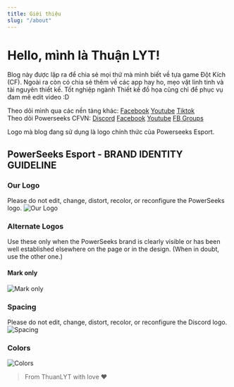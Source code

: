 ```yaml
---
title: Giới thiệu
slug: "/about"
---
```


# Hello, mình là Thuận LYT!

Blog này được lập ra để chia sẻ mọi thứ mà mình biết về tựa game Đột Kích (CF). Ngoài ra còn có chia sẻ thêm về các app hay ho, mẹo vặt linh tinh và tài nguyên thiết kế. Tốt nghiệp ngành Thiết kế đồ họa cũng chỉ để phục vụ đam mê edit video :D

Theo dõi mình qua các nền tảng khác: [Facebook](https://fb.com/thuanlyt) [Youtube](https://youtube.com/@thuanlyt) [Tiktok](https://tiktok.com/@thuanlyt)<br />
Theo dõi Powerseeks CFVN: [Discord](https://dsc.gg/cfvn) [Facebook](https://fb.com/powerseeks) [Youtube](https://youtube.com/@powerseeks) [FB Groups](https://facebook.com/groups/powerseeks)

Logo mà blog đang sử dụng là logo chính thức của Powerseeks Esport.

## PowerSeeks Esport - BRAND IDENTITY GUIDELINE
### Our Logo
Please do not edit, change, distort, recolor, or reconfigure the PowerSeeks logo.
![Our Logo](https://i.imgur.com/kYm6xVq.png)

### Alternate Logos
Use these only when the PowerSeeks brand is clearly visible or has been well established elsewhere on the page or in the design. (When in doubt, use the other one.)
#### Mark only
![Mark only](https://i.imgur.com/NYm8IAb.png)

### Spacing
Please do not edit, change, distort, recolor, or reconfigure the Discord logo.
![Spacing](https://i.imgur.com/BELvdCC.png)

### Colors
![Colors](https://i.imgur.com/xROCSRH.png)

> From ThuanLYT with love ♥
